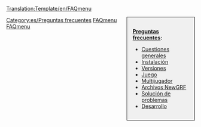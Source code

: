 <noinclude><noinclude>[[Translation:Template/en/FAQmenu]]</noinclude><div style="float:right;width:150px;border:1px solid black;background:#F0F0F0;padding:15px;-moz-border-radius:5px;">
<span style="font-weight:bold">[[Main/es/Preguntas frecuentes|Preguntas frecuentes]]:</span>

* [[Main/es/Preguntas frecuentes sobre cuestiones generales|Cuestiones generales]]
* [[Main/es/Preguntas frecuentes sobre la instalación|Instalación]]
* [[Main/es/Preguntas frecuentes sobre las versiones de OpenTTD|Versiones]]
* [[Main/es/Preguntas frecuentes sobre el juego|Juego]]
* [[Main/es/Preguntas frecuentes sobre la opción multijugador|Multijugador]]
* [[Main/es/Preguntas frecuentes sobre NewGRF|Archivos NewGRF]]
* [[Main/es/Preguntas frecuentes sobre solución de problemas|Solución de problemas]]
* [[Main/es/Preguntas frecuentes sobre desarrollo|Desarrollo]]
</div>
<includeonly>[[Category:es/Preguntas frecuentes]]</includeonly><noinclude>

[[Category:es/Plantillas|FAQmenu]][[Category:es/Navegación|FAQmenu]]
</noinclude>